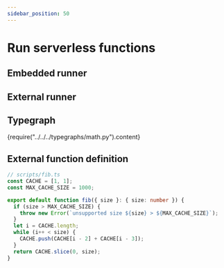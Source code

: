 ```yaml
---
sidebar_position: 50
---
```



# Run serverless functions


## Embedded runner


## External runner

## Typegraph
<CodeBlock language="python">{require("../../../typegraphs/math.py").content}</CodeBlock>

## External function definition
<!-- <CodeBlock language="typescript">{require("../../../typegraphs/scripts/fib.ts").content}</CodeBlock> -->

```typescript
// scripts/fib.ts
const CACHE = [1, 1];
const MAX_CACHE_SIZE = 1000;

export default function fib({ size }: { size: number }) {
  if (size > MAX_CACHE_SIZE) {
    throw new Error(`unsupported size ${size} > ${MAX_CACHE_SIZE}`);
  }
  let i = CACHE.length;
  while (i++ < size) {
    CACHE.push(CACHE[i - 2] + CACHE[i - 3]);
  }
  return CACHE.slice(0, size);
}
```
